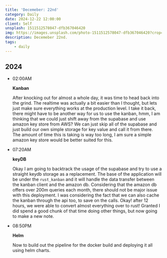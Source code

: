```yaml
---
title: 'Decemeber: 22nd'
category: Daily
date: 2024-12-22 12:00:00
client: Self
unsplash: 1511512578047-dfb367046420
img: https://images.unsplash.com/photo-1511512578047-dfb367046420?crop=entropy&cs=srgb&fm=jpg&ixid=MnwzNjM5Nzd8MHwxfHJhbmRvbXx8fHx8fHx8fDE2ODE3NDg2ODY&ixlib=rb-4.0.3&q=85
description: Decemeber 22nd.
tags:
    - daily
---
```



## 2024

-   02:00AM

    **Kanban**

    After knocking out for almost a whole day, it was time to head back into the grind.
    The realtime was actually a bit easier than I thought, but lets just make sure everything works at the production level.
    I take it back, there might have to be another way for us to use the kanban, hmm, I am thinking that we could just shift away from the supabase and use amazon key store from AWS?
    We can just skip all of the supabase and just build our own simple storage for key value and call it from there.
    The amount of time this is taking is way too long, I am sure a simple amazon key store would be better suited for this.

-   07:20AM

    **keyDB**

    Okay I am going to backtrack the usage of the supabase and try to use a straight keydb storage as a replacement.
    The base of the application will be under the `rust_kanban` and it will handle the data transfer between the kanban client and the amazon db.
    Considering that the amazon db offers over 200m queries each month, there should not be major issue with this deployment.
    I was considering the fact that we can also cache the kanban through the api too, to save on the calls.
    Okay! after 12 hours, we were able to convert almost everything over to rust!
    Granted I did spend a good chunk of that time doing other things, but now going to make a new note.

-   08:50PM

    **Helm**

    Now to build out the pipeline for the docker build and deploying it all using helm charts.